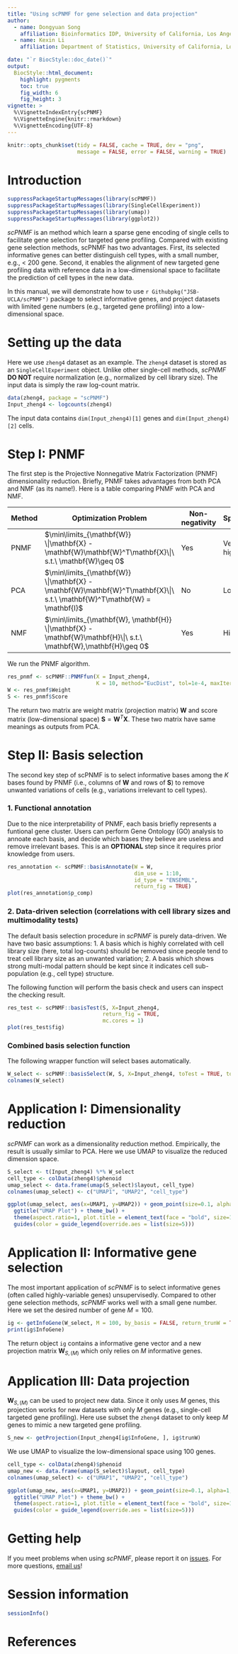```yaml
---
title: "Using scPNMF for gene selection and data projection"
author:
  - name: Dongyuan Song
    affiliation: Bioinformatics IDP, University of California, Los Angeles
  - name: Kexin Li
    affiliation: Department of Statistics, University of California, Los Angeles

date: "`r BiocStyle::doc_date()`"
output: 
  BiocStyle::html_document:
    highlight: pygments
    toc: true
    fig_width: 6
    fig_height: 3
vignette: >
  %\VignetteIndexEntry{scPNMF}
  %\VignetteEngine{knitr::rmarkdown}
  %\VignetteEncoding{UTF-8}
---
```


```r
knitr::opts_chunk$set(tidy = FALSE, cache = TRUE, dev = "png",
                      message = FALSE, error = FALSE, warning = TRUE)
```

# Introduction 

```r
suppressPackageStartupMessages(library(scPNMF))
suppressPackageStartupMessages(library(SingleCellExperiment))
suppressPackageStartupMessages(library(umap))
suppressPackageStartupMessages(library(ggplot2))
```

*scPNMF* is an method which learn a sparse gene encoding of single cells to facilitate gene selection for targeted gene profiling. Compared with existing gene selection methods, scPNMF has two advantages. First, its selected informative genes can better distinguish cell types, with a small number, e.g., < 200 gene. Second, it enables the alignment of new targeted gene profiling data with reference data in a low-dimensional space to facilitate the prediction of cell types in the new data.

In this manual, we will demonstrate how to use `r Githubpkg("JSB-UCLA/scPNMF")` package to select informative genes, and project datasets with limited gene numbers (e.g., targeted gene profiling) into a low-dimensional space.

# Setting up the data

Here we use `zheng4` dataset as an example. The `zheng4` dataset is stored as an `SingleCellExperiment` object. Unlike other single-cell methods, *scPNMF* **DO NOT** require normalization (e.g., normalized by cell library size). The input data is simply the raw log-count matrix.
```r
data(zheng4, package = "scPNMF")
Input_zheng4 <- logcounts(zheng4)
```

The input data contains `dim(Input_zheng4)[1]` genes and `dim(Input_zheng4)[2]` cells.


# Step I: PNMF

The first step is the Projective Nonnegative Matrix Factorization (PNMF) dimensionality reduction. Briefly, PNMF takes advantages from both PCA and NMF (as its name!). Here is a table comparing PNMF with PCA and NMF.

Method|Optimization Problem|Non-negativity|Sparsity|Mutually Exclusiveness|New Data Projection
------|--------------------|--------------|--------|----------------------|-------------------
PNMF | $\min\limits_{\mathbf{W}} \|\mathbf{X} - \mathbf{W}\mathbf{W}^T\mathbf{X}\|\ s.t.\ \mathbf{W}\geq 0$ | Yes | Very high | Very high | Yes
PCA | $\min\limits_{\mathbf{W}} \|\mathbf{X} - \mathbf{W}\mathbf{W}^T\mathbf{X}\|\ s.t.\ \mathbf{W}^T\mathbf{W} = \mathbf{I}$ | No | Low | Low | Yes
NMF | $\min\limits_{\mathbf{W}, \mathbf{H}} \|\mathbf{X} - \mathbf{W}\mathbf{H}\|\ s.t.\ \mathbf{W},\mathbf{H}\geq 0$ | Yes | High | High | No

We run the PNMF algorithm.
```r
res_pnmf <- scPNMF::PNMFfun(X = Input_zheng4,
                            K = 10, method="EucDist", tol=1e-4, maxIter=1000, verboseN = TRUE)
W <- res_pnmf$Weight
S <- res_pnmf$Score
```

The return two matrix are weight matrix (projection matrix) $\mathbf{W}$ and score matrix (low-dimensional space) $\mathbf{S} = \mathbf{W}^T\mathbf{X}$. These two matrix have same meanings as outputs from PCA.

# Step II: Basis selection

The second key step of scPNMF is to select informative bases among the $K$ bases found by PNMF (i.e., columns of $\mathbf{W}$ and rows of $\mathbf{S}$) to remove unwanted variations of cells (e.g., variations irrelevant to cell types).

### 1. Functional annotation

Due to the nice interpretability of PNMF, each basis briefly represents a funtional gene cluster. Users can perform Gene Ontology (GO) analysis to annoate each basis, and decide which bases they believe are useless and remove irrelevant bases. This is an **OPTIONAL** step since it requires prior knowledge from users.
```r
res_annotation <- scPNMF::basisAnnotate(W = W, 
                                        dim_use = 1:10,
                                        id_type = "ENSEMBL",
                                        return_fig = TRUE)
plot(res_annotation$p_comp)
```




### 2. Data-driven selection (correlations with cell library sizes and multimodality tests)
The default basis selection procedure in *scPNMF* is purely data-driven. We have two basic assumptions:
  1. A basis which is highly correlated with cell library size (here, total log-counts) should be removed since people tend to treat cell library size as an unwanted variation;
  2. A basis which shows strong multi-modal pattern should be kept since it indicates cell sub-population (e.g., cell type) structure.

The following function will perform the basis check and users can inspect the checking result.

```r
res_test <- scPNMF::basisTest(S, X=Input_zheng4,
                              return_fig = TRUE,
                              mc.cores = 1)
plot(res_test$fig)
```


### Combined basis selection function

The following wrapper function will select bases automatically.
```r
W_select <- scPNMF::basisSelect(W, S, X=Input_zheng4, toTest = TRUE, toAnnotate = FALSE, mc.cores = 1)
colnames(W_select)
```



# Application I: Dimensionality reduction

*scPNMF* can work as a dimensionality reduction method. Empirically, the result is usually similar to PCA. Here we use UMAP to visualize the reduced dimension space.
```r
S_select <- t(Input_zheng4) %*% W_select
cell_type <- colData(zheng4)$phenoid
umap_select <- data.frame(umap(S_select)$layout, cell_type)
colnames(umap_select) <- c("UMAP1", "UMAP2", "cell_type")

ggplot(umap_select, aes(x=UMAP1, y=UMAP2)) + geom_point(size=0.1, alpha=1, aes(color=cell_type)) +
  ggtitle("UMAP Plot") + theme_bw() +
  theme(aspect.ratio=1, plot.title = element_text(face = "bold", size=12, hjust = 0.5), legend.position = "bottom") +
  guides(color = guide_legend(override.aes = list(size=5)))
```



# Application II: Informative gene selection 

The most important application of *scPNMF* is to select informative genes (often called highly-variable genes) unsupervisedly. Compared to other gene selection methods, *scPNMF* works well with a small gene number. Here we set the desired number of gene $M = 100$.
```r
ig <- getInfoGene(W_select, M = 100, by_basis = FALSE, return_trunW = TRUE, dim_use = NULL)
print(ig$InfoGene)
```

The return object `ig` contains a informative gene vector and a new projection matrix $\mathbf{W}_{S,(M)}$ which only relies on $M$ informative genes. 



# Application III: Data projection

$\mathbf{W}_{S,(M)}$ can be used to project new data. Since it only uses $M$ genes, this projection works for new datasets with only $M$ genes (e.g., single-cell targeted gene profiling). Here use subset the `zheng4` dataset to only keep $M$ genes to mimic a new targeted gene profiling.

```r
S_new <- getProjection(Input_zheng4[ig$InfoGene, ], ig$trunW)
```

We use UMAP to visualize the low-dimensional space using 100 genes. 
```r
cell_type <- colData(zheng4)$phenoid
umap_new <- data.frame(umap(S_select)$layout, cell_type)
colnames(umap_select) <- c("UMAP1", "UMAP2", "cell_type")

ggplot(umap_new, aes(x=UMAP1, y=UMAP2)) + geom_point(size=0.1, alpha=1, aes(color=cell_type)) +
  ggtitle("UMAP Plot") + theme_bw() +
  theme(aspect.ratio=1, plot.title = element_text(face = "bold", size=12, hjust = 0.5), legend.position = "bottom") +
  guides(color = guide_legend(override.aes = list(size=5)))
```



# Getting help
If you meet problems when using *scPNMF*, please report it on [issues](https://github.com/JSB-UCLA/scPNMF/issues). For more questions, [email us](dongyuansong@ucla.edu)!



# Session information
```r
sessionInfo()
```


# References




